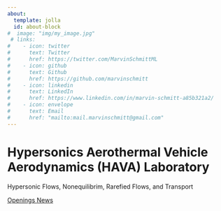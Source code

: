 ```yaml
---
about:
  template: jolla
  id: about-block
#  image: "img/my_image.jpg"
 # links:
#    - icon: twitter
#      text: Twitter
#      href: https://twitter.com/MarvinSchmittML
#    - icon: github
#      text: Github
#      href: https://github.com/marvinschmitt
#    - icon: linkedin
#      text: LinkedIn
#      href: https://www.linkedin.com/in/marvin-schmitt-a85b321a2/
#    - icon: envelope
#      text: Email
#      href: "mailto:mail.marvinschmitt@gmail.com"  
---
```


::: {#about-block}
:::


```{=html}
<link href="html/landing.css" rel="stylesheet">
<link href='https://unpkg.com/boxicons@2.1.4/css/boxicons.min.css' rel='stylesheet'>

        <div class="home-content">
            <h1>Hypersonics Aerothermal Vehicle Aerodynamics (HAVA) Laboratory </h1>
            <p> Hypersonic Flows, Nonequilibrim, Rarefied Flows, and Transport</p>

        </div>
        <div class="home-sci">
            <a href="#"><i class='bx bxl-github'></i></a>
            <a href="#"><i class='bx bxl-twitter'></i></a>
            <a href="#"><i class='bx bxl-linkedin'></i></a>
        </div>
            <div class="btn-box">
                <a href="links/openings.qmd"> Openings </a>
                <a href="links/news.qmd"> News</a>
            </div>
        <div class="home-sci">
            <a href=""><i class='bx bxl-github'></i></a>
            <a href="https://x.com/HAVAlabrpi"><i class='bx bxl-twitter'></i></a>
            <a href="https://www.linkedin.com/company/havalab/about/?viewAsMember=true"><i class='bx bxl-linkedin'></i></a>
        </div>
        


```

